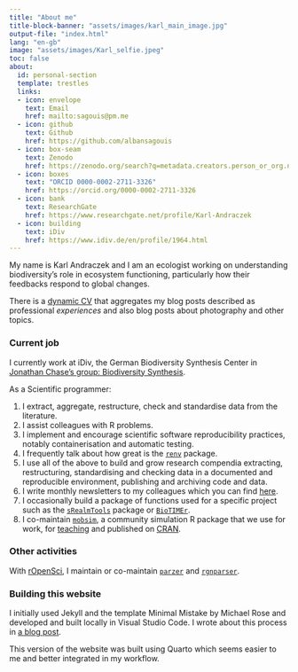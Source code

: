 ```yaml
---
title: "About me"
title-block-banner: "assets/images/karl_main_image.jpg"
output-file: "index.html"
lang: "en-gb"
image: "assets/images/Karl_selfie.jpeg"
toc: false
about:
  id: personal-section
  template: trestles
  links:
  - icon: envelope
    text: Email
    href: mailto:sagouis@pm.me
  - icon: github
    text: Github
    href: https://github.com/albansagouis
  - icon: box-seam
    text: Zenodo
    href: https://zenodo.org/search?q=metadata.creators.person_or_org.name%3A%22Andraczek%2C%20Karl%22&l=list&p=1&s=10&sort=bestmatch
  - icon: boxes
    text: "ORCID 0000-0002-2711-3326"
    href: https://orcid.org/0000-0002-2711-3326
  - icon: bank
    text: ResearchGate
    href: https://www.researchgate.net/profile/Karl-Andraczek
  - icon: building
    text: iDiv
    href: https://www.idiv.de/en/profile/1964.html
---
```


```{=html}
<style>
#title-block-header {
  margin-block-end: 1rem;
  position: relative;
  margin-top: 3px;
  height: 280px;
  color: black;
}

.quarto-title-banner {
  margin-block-end: 1rem;
  position: relative;
  margin-top: -30px;
  height: 150%;
}
</style>
```
::: {#personal-section}
My name is Karl Andraczek and I am an ecologist working on understanding biodiversity’s role in ecosystem functioning, particularly how their feedbacks respond to global changes.

There is a [dynamic CV](cv.qmd) that aggregates my blog posts described as professional *experiences* and also blog posts about photography and other topics.

### Current job

I currently work at iDiv, the German Biodiversity Synthesis Center in [Jonathan Chase's group: Biodiversity Synthesis](https://www.idiv.de/en/groups-and-people/core-groups/synthesis.html).

As a Scientific programmer:

1.  I extract, aggregate, restructure, check and standardise data from the literature.
2.  I assist colleagues with R problems.
3.  I implement and encourage scientific software reproducibility practices, notably containerisation and automatic testing.
4.  I frequently talk about how great is the [`renv`](https://rstudio.github.io/renv/index.html) package.
5.  I use all of the above to build and grow research compendia extracting, restructuring, standardising and checking data in a documented and reproducible environment, publishing and archiving code and data.
6.  I write monthly newsletters to my colleagues which you can find [here](posts/tech-news/2023-07-21-tech-news-1/index.qmd).
7.  I occasionally build a package of functions used for a specific project such as the [`sRealmTools`](https://github.com/sRealmWG/sRealmTools) package or [`BioTIMEr`](https://github.com/bioTIMEHub/BioTIMEr).
8.  I co-maintain [`mobsim`](https://github.com/MoBiodiv/mobsim), a community simulation R package that we use for work, for [teaching](https://github.com/chase-lab/biodiv-patterns-course-2024/tree/main/week%202/3%20-%20Wednesday) and published on [CRAN](https://cran.r-project.org/package=mobsim).
:::

### Other activities

With [rOpenSci](https://ropensci.org), I maintain or co-maintain [`parzer`](https://docs.ropensci.org/parzer/) and [`rgnparser`](https://docs.ropensci.org/rgnparser/).

### Building this website

I initially used Jekyll and the template Minimal Mistake by Michael Rose and developed and built locally in Visual Studio Code. I wrote about this process in [a blog post](posts/2024-01-10-website-building-1/index.qmd).

This version of the website was built using Quarto which seems easier to me and better integrated in my workflow.
